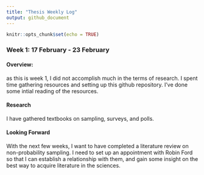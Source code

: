 ```yaml
---
title: "Thesis Weekly Log"
output: github_document
---
```


```r
knitr::opts_chunk$set(echo = TRUE)
```

### Week 1: 17 February - 23 February

#### Overview:
  as this is week 1, I did not accomplish much in the terms of research. I spent time gathering resources and setting up this github repository. I've done some intial reading of the resources.

#### Research
 I have gathered textbooks on sampling, surveys, and polls.
  

#### Looking Forward
  With the next few weeks, I want to have completed a literature review on non-probability sampling. I need to set up an appointment with Robin Ford so that I can establish a relationship with them, and gain some insight on the best way to acquire literature in the sciences.
